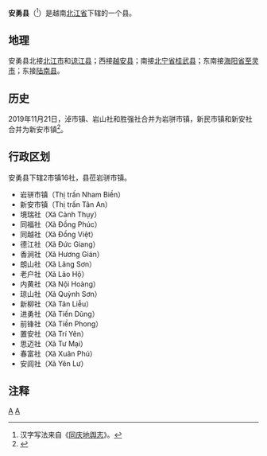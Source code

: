 {{Infobox Settlement
|name                   = 安勇县
|settlement_type        = 县
|official_name          = 
|other_name             = 
|native_name            = {{lang|vi|Huyện Yên Dũng}}
|nickname               = 
|motto                  = 
|image_skyline          = Chùa Vĩnh Nghiêm - Yên Dũng - Bắc Giang - panoramio (24).jpg
|imagesize              = 
|image_caption          = 
|image_flag             = 
|flag_size              = 
|image_seal             = 
|seal_size              = 
|image_shield           = 
|shield_size            = 
|image_blank_emblem     = 
|blank_emblem_size      = 
|image_map              = {{Infobox mapframe|frame-width=250|zoom=10}}
|mapsize                = 
|map_caption            = 
|image_map1             = 
|mapsize1               = 
|map_caption1           = 
|pushpin_map            = Vietnam
|pushpin_label_position = bottom
|pushpin_map_caption    = 
|pushpin_map1           = 
|pushpin_label_position1= 
|pushpin_map_caption1   = 
|subdivision_type       = 国家
|subdivision_name       = {{flag|Vietnam}}
|subdivision_type1      = [[越南行政区划|省]]
|subdivision_name1      = [[北江省|北江省]]
|subdivision_type2      = 行政区划
|subdivision_name2      = 2市镇16社
|subdivision_type3      = 
|subdivision_name3      = 
|seat_type              = 县莅
|seat                   = {{link-vi|岩骈市镇|Nham Biền}}
|government_type        = 
|leader_title           = 
|leader_name            = 
|leader_title1          = 
|leader_name1           = 
|established_title      = 
|established_date       = 
|area_magnitude         = 
|unit_pref              = 
|area_footnotes         = 
|area_total_km2         = 185.9
|area_land_km2          = 
|area_water_km2         = 
|area_water_percent     = 
|area_urban_km2         = 
|area_metro_km2         = 
|population_as_of       = 2018年
|population_footnotes   = 
|population_note        = 
|population_total       = 138000
|population_density_km2 = auto
|population_metro             = 
|population_density_metro_km2 = 
|population_urban             = 
|population_density_urban_km2 = 
|timezone               = [[越南标准时间|越南标准时间]]
|utc_offset             = +7
|elevation_footnotes    = 
|elevation_m            = 
|coor_type              = 
|coordinates            = 
|postal_code_type       = 
|postal_code            = 
|area_code              = 
|website                = [http://yendung.bacgiang.gov.vn 安勇县电子信息门户网站]
|footnotes              = 
}}
'''安勇县'''（{{vie|v='''Huyện Yên Dũng'''|hn=縣安勇}}<ref>汉字写法来自《[[同庆地舆志|同庆地舆志]]》。</ref>）是越南[[北江省|北江省]]下辖的一个县。

==地理==
安勇县北接[[北江市|北江市]]和[[谅江县|谅江县]]；西接[[越安县|越安县]]；南接[[北宁省|北宁省]][[桂武县|桂武县]]；东南接[[海阳省|海阳省]][[至灵市|至灵市]]；东接[[陆南县|陆南县]]。

==历史==
2019年11月21日，淖市镇、岩山社和胜强社合并为岩骈市镇，新民市镇和新安社合并为新安市镇<ref>{{Cite web |url=https://thuvienphapluat.vn/van-ban/Bo-may-hanh-chinh/Nghi-quyet-813-NQ-UBTVQH14-2019-sap-xep-don-vi-hanh-chinh-cap-xa-thuoc-tinh-Bac-Giang-430533.aspx |title=Nghị quyết 813/NQ-UBTVQH14 năm 2019 về sắp xếp đơn vị hành chính cấp xã thuộc tỉnh Bắc Giang do Ủy ban Thường vụ Quốc hội ban hành |accessdate=2020-02-25 |archive-date=2020-02-03 |archive-url=https://web.archive.org/web/20200203073013/https://thuvienphapluat.vn/van-ban/bo-may-hanh-chinh/Nghi-quyet-813-NQ-UBTVQH14-2019-sap-xep-don-vi-hanh-chinh-cap-xa-thuoc-tinh-Bac-Giang-430533.aspx |dead-url=no }}</ref>。

==行政区划==
安勇县下辖2市镇16社，县莅岩骈市镇。
*岩骈市镇（Thị trấn Nham Biền）
*新安市镇（Thị trấn Tân An）
*境瑞社（Xã Cảnh Thụy）
*同福社（Xã Đồng Phúc）
*同越社（Xã Đồng Việt）
*德江社（Xã Đức Giang）
*香涧社（Xã Hương Gián）
*朗山社（Xã Lãng Sơn）
*老户社（Xã Lão Hộ）
*内黄社（Xã Nội Hoàng）
*琼山社（Xã Quỳnh Sơn）
*新柳社（Xã Tân Liễu）
*进勇社（Xã Tiến Dũng）
*前锋社（Xã Tiền Phong）
*置安社（Xã Trí Yên）
*思迈社（Xã Tư Mại）
*春富社（Xã Xuân Phú）
*安闾社（Xã Yên Lư）

==注释==
{{reflist}}

{{北江省行政区划}}
{{越南东北部之县市镇区域划分}}

[[Category:越南县份|A]]
[[Category:北江省|A]]